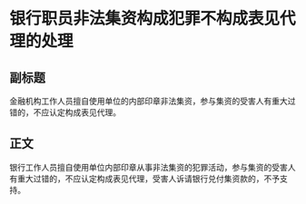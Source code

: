 # 银行职员非法集资构成犯罪不构成表见代理的处理
## 副标题
金融机构工作人员擅自使用单位的内部印章非法集资，参与集资的受害人有重大过错的，不应认定构成表见代理。
## 正文
银行工作人员擅自使用单位内部印章从事非法集资的犯罪活动，参与集资的受害人有重大过错的，不应认定构成表见代理，受害人诉请银行兑付集资款的，不予支持。